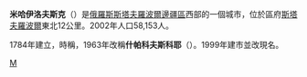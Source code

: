 {{coord|45|08|N|45|02|E|display=title}}
'''米哈伊洛夫斯克'''（{{lang-ru|Миха́йловск}}）是[[俄羅斯|俄羅斯]][[斯塔夫羅波爾邊疆區|斯塔夫羅波爾邊疆區]]西部的一個城市，位於區府[[斯塔夫羅波爾|斯塔夫羅波爾]]東北12公里。2002年人口58,153人。

1784年建立，時稱{{lang|ru|Миха́йловское}}，1963年改稱'''什帕科夫斯科耶'''（{{lang|ru|Шпа́ковское}}）。1999年建市並改現名。

{{斯塔夫羅波爾邊疆區城市}}

[[Category:斯塔夫羅波爾邊疆區城市|М]]